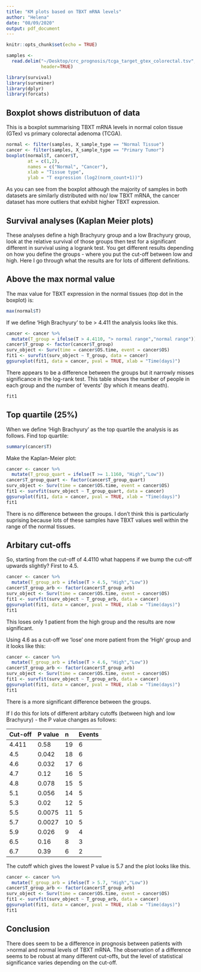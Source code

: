 ```yaml
---
title: "KM plots based on TBXT mRNA levels"
author: "Helena"
date: "08/09/2020"
output: pdf_document
---
```


```r
knitr::opts_chunk$set(echo = TRUE)
```

```r
samples <- 
  read.delim("~/Desktop/crc_prognosis/tcga_target_gtex_colorectal.tsv", 
             header=TRUE)
```

```r
library(survival)
library(survminer)
library(dplyr)
library(forcats)
```

## Boxplot shows distributuon of data

This is a boxplot summarising TBXT mRNA levels in normal colon tissue (GTex) vs primary colorectal adenoma (TCGA).

```r
normal <- filter(samples, X_sample_type == "Normal Tissue")
cancer <- filter(samples, X_sample_type == "Primary Tumor")
boxplot(normal$T, cancer$T,
        at = c(1,2),
        names = c("Normal", "Cancer"),
        xlab = "Tissue type",
        ylab = "T expression (log2(norm_count+1))")
```

As you can see from the boxplot although the majority of samples in both datasets are similarly distributed with no/ low TBXT mRNA, the cancer dataset has more outliers that exhibit higher TBXT expression.

## Survival analyses (Kaplan Meier plots)

These analyses define a high Brachyury group and a low Brachyury group, look at the relative survival of those groups then test for a significant different in survival using a logrank test. You get different results depending on how you define the groups - where you put the cut-off between low and high. Here I go through what the results are for lots of different definitions.

## Above the max normal value

The max value for TBXT expression in the normal tissues (top dot in the boxplot) is:

```r
max(normal$T)
```
If we define 'High Brachyury' to be > 4.411 the analysis looks like this.
```r
cancer <- cancer %>% 
  mutate(T_group = ifelse(T > 4.4110, "> normal range","normal range"))
cancer$T_group <- factor(cancer$T_group)
surv_object <- Surv(time = cancer$OS.time, event = cancer$OS)
fit1 <- survfit(surv_object ~ T_group, data = cancer)
ggsurvplot(fit1, data = cancer, pval = TRUE, xlab = "Time(days)")
```

There appears to be a difference between the groups but it narrowly misses significance in the log-rank test.
This table shows the number of people in each group and the number of 'events' (by which it means death).
```r
fit1
```

## Top quartile (25%)

When we define 'High Brachyury' as the top quartile the analysis is as follows.
Find top quartile:

```r
summary(cancer$T)
```
Make the Kaplan-Meier plot:
```r
cancer <- cancer %>% 
  mutate(T_group_quart = ifelse(T >= 1.1160, "High","Low"))
cancer$T_group_quart <- factor(cancer$T_group_quart)
surv_object <- Surv(time = cancer$OS.time, event = cancer$OS)
fit1 <- survfit(surv_object ~ T_group_quart, data = cancer)
ggsurvplot(fit1, data = cancer, pval = TRUE, xlab = "Time(days)")
fit1
```

There is no difference between the groups. I don't think this is particularly suprising because lots of these samples have TBXT values well within the range of the normal tissues. 

## Arbitary cut-offs

So, starting from the cut-off of 4.4110 what happens if we bump the cut-off upwards slightly? First to 4.5.
```r
cancer <- cancer %>% 
  mutate(T_group_arb = ifelse(T > 4.5, "High","Low"))
cancer$T_group_arb <- factor(cancer$T_group_arb)
surv_object <- Surv(time = cancer$OS.time, event = cancer$OS)
fit1 <- survfit(surv_object ~ T_group_arb, data = cancer)
ggsurvplot(fit1, data = cancer, pval = TRUE, xlab = "Time(days)")
fit1
```
This loses only 1 patient from the high group and the results are now significant. 

Using 4.6 as a cut-off we 'lose' one more patient from the 'High' group and it looks like this:
```r
cancer <- cancer %>% 
  mutate(T_group_arb = ifelse(T > 4.6, "High","Low"))
cancer$T_group_arb <- factor(cancer$T_group_arb)
surv_object <- Surv(time = cancer$OS.time, event = cancer$OS)
fit1 <- survfit(surv_object ~ T_group_arb, data = cancer)
ggsurvplot(fit1, data = cancer, pval = TRUE, xlab = "Time(days)")
fit1
```
There is a more significant difference between the groups.

If I do this for lots of different arbitary cutoffs (between high and low Brachyury) - the P value changes as follows:

|Cut-off |P value |n |Events |
|:-------|:-------|:-|:------|
|4.411   |0.58    |19|6      |
|4.5     |0.042   |18|6      |  
|4.6     |0.032   |17|6      |
|4.7     |0.12    |16|5      |
|4.8     |0.078   |15|5      |
|5.1     |0.056   |14|5      |
|5.3     |0.02    |12|5      |
|5.5     |0.0075  |11|5      |
|5.7     |0.0027  |10|5      |
|5.9     |0.026   |9 |4      |
|6.5     |0.16    |8 |3      |
|6.7     |0.39    |6 |2      |

The cutoff which gives the lowest P value is 5.7 and the plot looks like this. 

```r
cancer <- cancer %>% 
  mutate(T_group_arb = ifelse(T > 5.7, "High","Low"))
cancer$T_group_arb <- factor(cancer$T_group_arb)
surv_object <- Surv(time = cancer$OS.time, event = cancer$OS)
fit1 <- survfit(surv_object ~ T_group_arb, data = cancer)
ggsurvplot(fit1, data = cancer, pval = TRUE, xlab = "Time(days)")
fit1
```

## Conclusion
There does seem to be a difference in prognosis between patients with >normal and normal levels of TBXT mRNA. The observation of a difference seems to be robust at many different cut-offs, but the level of statistical significance varies depending on the cut-off. 


